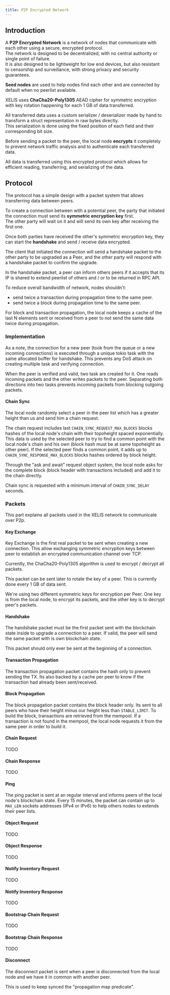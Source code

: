 ```yaml
---
title: P2P Encrypted Network
---
```


## Introduction

A **P2P Encrypted Network** is a network of nodes that communicate with each other using a secure, encrypted protocol.<br/>
The network is designed to be decentralized, with no central authority or single point of failure.<br/>
It is also designed to be lightweight for low end devices, but also resistant to censorship and surveillance, with strong privacy and security guarantees.

**Seed nodes** are used to help nodes find each other and are connected by default when no peerlist available.

XELIS uses **ChaCha20-Poly1305** AEAD cipher for symmetric encryption with key rotation happening for each 1 GB of data transferred.

All transferred data uses a custom serializer / deserializer made by hand to transform a struct representation in raw bytes directly.<br/>
This serialization is done using the fixed position of each field and their corresponding bit size.

Before sending a packet to the peer, the local node **encrypts** it completely to prevent network traffic analysis and to authenticate each transferred data.

All data is transferred using this encrypted protocol which allows for efficient reading, transferring, and serializing of the data.


## Protocol

The protocol has a simple design with a packet system that allows transferring data between peers.

To create a connection between with a potential peer, the party that initiated the connection must send its **symmetric encryption key** first.<br/>
The other party will wait on it and will send its own key after receiving the first one.

Once both parties have received the other's symmetric encryption key, they can start the **handshake** and send / receive data encrypted.

The client that initiated the connection will send a handshake packet to the other party to be upgraded as a Peer, and the other party will respond with a handshake packet to confirm the upgrade.

In the handshake packet, a peer can inform others peers if it accepts that its IP is shared to extend peerlist of others and / or to be returned in RPC API.

To reduce overall bandwidth of network, nodes shouldn't:
- send twice a transaction during propagation time to the same peer.
- send twice a block during propagation time to the same peer.

For block and transaction propagation, the local node keeps a cache of the last N elements sent or received from a peer to not send the same data twice during propagation.

### Implementation

As a note, the connection for a new peer (took from the queue or a new incoming connections) is executed through a unique tokio task with the same allocated buffer for handshake.
This prevents any DoS attack on creating multiple task and verifying connection.

When the peer is verified and valid, two task are created for it.
One reads incoming packets and the other writes packets to the peer.
Separating both directions into two tasks prevents incoming packets from blocking outgoing packets.


#### Chain Sync

The local node randomly select a peer in the peer list which  has a greater height than us and send him a chain request.

The chain request includes last `CHAIN_SYNC_REQUEST_MAX_BLOCKS` blocks hashes of the local node's chain with their topoheight spaced exponentially.
This data is used by the selected peer to try to find a common point with the local node's chain and his own (block hash must be at same topoheight as other peer).
If the selected peer finds a common point, it adds up to `CHAIN_SYNC_RESPONSE_MAX_BLOCKS` blocks hashes ordered by block height.

Through the "ask and await" request object system, the local node asks for the complete block (block header with transactions included) and add it to the chain directly.

Chain sync is requested with a minimum interval of `CHAIN_SYNC_DELAY` seconds.

### Packets

This part explains all packets used in the XELIS network to communicate over P2p.

#### Key Exchange

Key Exchange is the first real packet to be sent when creating a new connection.
This allow exchanging symmetric encryption keys between peer to establish an encrypted communication channel over TCP.

Currently, the ChaCha20-Poly1305 algorithm is used to encrypt / decrypt all packets.

This packet can be sent later to rotate the key of a peer.
This is currently done every 1 GB of data sent.

We're using two different symmetric keys for encryption per Peer.
One key is from the local node, to encrypt its packets, and the other key is to decrypt peer's packets.

#### Handshake

The handshake packet must be the first packet sent with the blockchain state inside to upgrade a connection to a peer.
If valid, the peer will send the same packet with is own blockchain state.

This packet should only ever be sent at the beginning of a connection.

#### Transaction Propagation

The transaction propagation packet contains the hash only to prevent sending the TX.
Its also backed by a cache per peer to know if the transaction had already been sent/received.

#### Block Propagation

The block propagation packet contains the block header only. Its sent to all peers who have their height minus our height less than `STABLE_LIMIT`.
To build the block, transactions are retrieved from the mempool.
If a transaction is not found in the mempool, the local node requests it from the same peer in order to build it.

#### Chain Request

TODO

#### Chain Response

TODO

#### Ping

The ping packet is sent at an regular interval and informs peers of the local node's blockchain state.
Every 15 minutes, the packet can contain up to `MAX_LEN` sockets addresses (IPv4 or IPv6) to help others nodes to extends their peer lists.

#### Object Request

TODO

#### Object Response

TODO

#### Notify Inventory Request

TODO

#### Notify Inventory Response

TODO

#### Bootstrap Chain Request

TODO

#### Bootstrap Chain Response

TODO

#### Disconnect

The disconnect packet is sent when a peer is disconnected from the local node and we have it in common with another peer.

This is used to keep synced the "propagation map predicate".